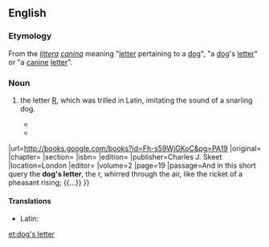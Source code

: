 ==English==

===Etymology===
From the {{etyl|la|en}} ''[[littera]] [[caninus|canina]]'' meaning "[[letter]] pertaining to a [[dog]]", "a [[dog]]'s [[letter]]" or "a [[canine]] [[letter]]".

===Noun===
{{en-noun|head=[[dog]]'s [[letter]]|-}}

# {{context|rare|lang=en}} the letter [[R]], which was trilled in Latin, imitating the sound of a snarling dog.
#* {{quote-book
|year=1640
|year_published=1892
|author=Samuel Ramsey
|by=[[w:Ben Jonson|Ben Jonson]]
|title=The English Language and English Grammar
|url=http://books.google.com/books?id=IbZZAAAAMAAJ&pg=PA168
|original=
|chapter=
|section=
|isbn=
|edition=
|publisher=G.P. Putnam's Sons
|location=New York and London
|editor=
|volume=
|page=168
|passage=R is the '''Dog's letter''', and hurreth in the sound the tongue striking the inner palate, with a trembling about the teeth.
}}
#* {{quote-book
|year=1858
|year_published=
|author=[[w:Rosina Bulwer Lytton|Rosina Bulwer Lytton]]
|by=
|title=The World and His Wife, Or, A Person of Consequence {{...}}
|url=http://books.google.com/books?id=Fh-s59WjGKoC&pg=PA19
|original=
|chapter=
|section=
|isbn=
|edition=
|publisher=Charles J. Skeet
|location=London
|editor=
|volume=2
|page=19
|passage=And in this short query the '''dog's letter''', the r, whirred through the air, like the ricket of a pheasant rising; {{...}}
}}

====Translations====
{{trans-top|the letter R}}
* Latin: {{t|la|littera canina|f}}
{{trans-mid}}
{{trans-bottom}}

[[et:dog's letter]]